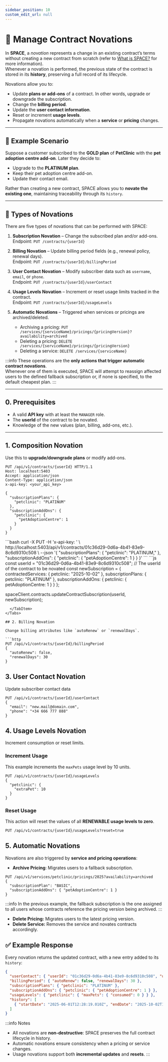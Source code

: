 ```yaml
---
sidebar_position: 10
custom_edit_url: null
---
```



# 🔄 Manage Contract Novations

In **SPACE**, a *novation* represents a change in an existing contract’s terms without creating a new contract from scratch (refer to [What is SPACE?](../introduction.mdx) for more information).  
Whenever a novation is performed, the previous state of the contract is stored in its **history**, preserving a full record of its lifecycle.

Novations allow you to:

- Update **plans or add-ons** of a contract. In other words, upgrade or downgrade the subscription.
- Change the **billing period**.
- Update the **user contact information**.
- Reset or increment **usage levels**.
- Propagate novations automatically when a **service** or **pricing** changes.

---

## 📖 Example Scenario

Suppose a customer subscribed to the **GOLD plan** of **PetClinic** with the **pet adoption centre add-on**. Later they decide to:

- Upgrade to the **PLATINUM plan**.
- Keep their pet adoption centre add-on.
- Update their contact email.

Rather than creating a new contract, SPACE allows you to **novate the existing one**, maintaining traceability through its `history`.

---

## 🧾 Types of Novations

There are five types of novations that can be performed with SPACE:

1. **Subscription Novation** – Change the subscribed plan and/or add-ons.  
   Endpoint: `PUT /contracts/{userId}`

2. **Billing Novation** – Update billing period fields (e.g., renewal policy, renewal days).  
   Endpoint: `PUT /contracts/{userId}/billingPeriod`

3. **User Contact Novation** – Modify subscriber data such as `username`, `email`, or `phone`.  
   Endpoint: `PUT /contracts/{userId}/userContact`

4. **Usage Levels Novation** – Increment or reset usage limits tracked in the contract.  
   Endpoint: `PUT /contracts/{userId}/usageLevels`

5. **Automatic Novations** – Triggered when services or pricings are archived/deleted. 
   - Archiving a pricing: `PUT /services/{serviceName}/pricings/{pricingVersion}?availability=archived`  
   - Deleting a pricing: `DELETE /services/{serviceName}/pricings/{pricingVersion}`  
   - Deleting a service: `DELETE /services/{serviceName}`  

:::info
These operations are the **only actions that trigger automatic contract novations**.  
Whenever one of them is executed, SPACE will attempt to reassign affected users to the defined fallback subscription or, if none is specified, to the default cheapest plan.
:::

---

## 0. Prerequisites

- A valid **API key** with at least the `MANAGER` role.  
- The **userId** of the contract to be novated.  
- Knowledge of the new values (plan, billing, add-ons, etc.).

---

## 1. Composition Novation

Use this to **upgrade/downgrade plans** or modify add-ons.

```http
PUT /api/v1/contracts/{userId} HTTP/1.1
Host: localhost:5403
Accept: application/json
Content-Type: application/json
x-api-key: <your_api_key>

{
  "subscriptionPlans": {
    "petclinic": "PLATINUM"
  },
  "subscriptionAddOns": {
    "petclinic": {
      "petAdoptionCentre": 1
    }
  }
}
```
<Tabs defaultValue="curl">
  <TabItem value="curl" label="▶️ CURL">
```bash
curl -X PUT -H 'x-api-key: <your_api_key>' \
  http://localhost:5403/api/v1/contracts/01c36d29-0d6a-4b41-83e9-8c6d9310c508 \
  --json '{
    "subscriptionPlans": { "petclinic": "PLATINUM," },
    "subscriptionAddOns": { "petclinic": { "petAdoptionCentre": 1 } }
  }'
```
  </TabItem>
  <TabItem value="space-node-client" label="💻 SPACE Node Client">
```js
const userId = "01c36d29-0d6a-4b41-83e9-8c6d9310c508"; // The userId of the contract to be novated
const newSubscription = {
  contractedServices: {
    petclinic: "2025-10-02"
  },
  subscriptionPlans: {
    petclinic: "PLATINUM"
  },
  subscriptionAddOns: {
    petclinic: {
      petAdoptionCentre: 1
    }
  }
};

spaceClient.contracts.updateContractSubscription(userId, newSubscription);
```
  </TabItem>
</Tabs>

## 2. Billing Novation

Change billing attributes like `autoRenew` or `renewalDays`.

```http
PUT /api/v1/contracts/{userId}/billingPeriod
{
  "autoRenew": false,
  "renewalDays": 30
}
```

## 3. User Contact Novation

Update subscriber contact data

```http
PUT /api/v1/contracts/{userId}/userContact
{
  "email": "new.mail@domain.com",
  "phone": "+34 666 777 888"
}
```

## 4. Usage Levels Novation

Increment consumption or reset limits.

### Increment Usage

This example increments the `maxPets` usage level by 10 units.

```http
PUT /api/v1/contracts/{userId}/usageLevels
{
  "petclinic": {
    "extraPet": 10
  }
}
```

### Reset Usage

This action will reset the values of all **RENEWABLE usage levels to zero**.

```http
PUT /api/v1/contracts/{userId}/usageLevels?reset=true
```

## 5. Automatic Novations

Novations are also triggered by **service and pricing operations**:

- **Archive Pricing**: Migrates users to a fallback subscription.

```http
PUT /api/v1/services/petclinic/pricings/2025?availability=archived
{
  "subscriptionPlan": "BASIC",
  "subscriptionAddOns": { "petAdoptionCentre": 1 }
}
```

:::info
In the previous example, the fallback subscription is the one assigned to all users whose contracts reference the pricing version being archived.
:::

- **Delete Pricing:** Migrates users to the latest pricing version.
- **Delete Service:** Removes the service and novates contracts accordingly.

## ✅ Example Response

Every novation returns the updated contract, with a new entry added to its `history`:

```json
{
  "userContact": { "userId": "01c36d29-0d6a-4b41-83e9-8c6d9310c508", "username": "zoomuser01" },
  "billingPeriod": { "autoRenew": false, "renewalDays": 30 },
  "subscriptionPlans": { "petclinic": "PLATINUM" },
  "subscriptionAddOns": { "petclinic": { "petAdoptionCentre": 1 } },
  "usageLevels": { "petclinic": { "maxPets": { "consumed": 0 } } },
  "history": [
    { "startDate": "2025-06-01T12:28:19.010Z", "endDate": "2025-10-02T15:32:11.010Z", "contractedServices": { "petclinic": "2025-03-18" }, "subscriptionPlans": { "petclinic": "GOLD" }, "subscriptionAddOns": { "petclinic": { "petAdoptionCentre": 1 } } }
  ]
}
```

:::info Notes
- All novations are **non-destructive**: SPACE preserves the full contract lifecycle in history.
- Automatic novations ensure consistency when a pricing or service changes.
- Usage novations support both **incremental updates** and **resets**.
:::